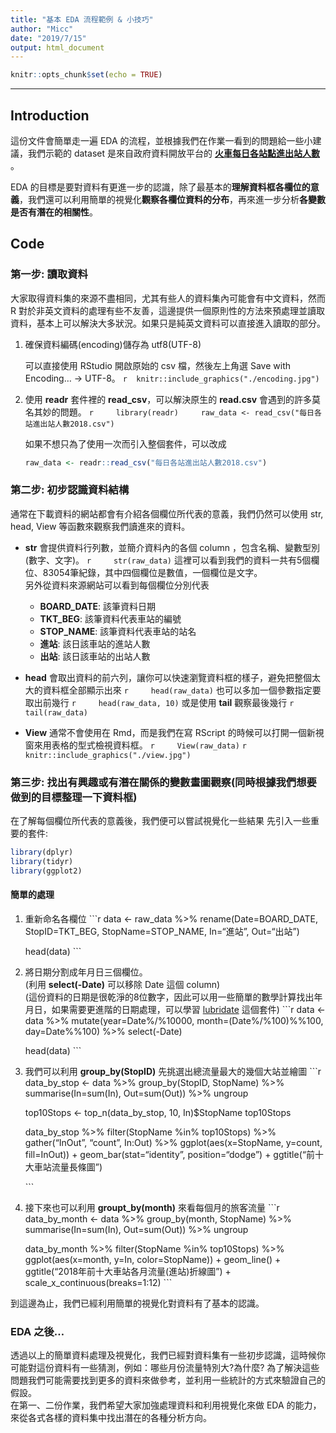 ```yaml
---
title: "基本 EDA 流程範例 & 小技巧"
author: "Micc"
date: "2019/7/15"
output: html_document
---
```


```r
knitr::opts_chunk$set(echo = TRUE)
```

<hr />

## Introduction

這份文件會簡單走一遍 EDA 的流程，並根據我們在作業一看到的問題給一些小建議，我們示範的 dataset 是來自政府資料開放平台的 **[火車每日各站點進出站人數](https://data.gov.tw/dataset/8792)** 。

EDA 的目標是要對資料有更進一步的認識，除了最基本的**理解資料框各欄位的意義**，我們還可以利用簡單的視覺化**觀察各欄位資料的分布**，再來進一步分析**各變數是否有潛在的相關性**。

## Code

### 第一步: 讀取資料

大家取得資料集的來源不盡相同，尤其有些人的資料集內可能會有中文資料，然而 R 對於非英文資料的處理有些不友善，這邊提供一個原則性的方法來預處理並讀取資料，基本上可以解決大多狀況。如果只是純英文資料可以直接進入讀取的部分。

1. 確保資料編碼(encoding)儲存為 utf8(UTF-8)

    可以直接使用 RStudio 開啟原始的 csv 檔，然後左上角選 Save with Encoding... -> UTF-8。
    ```r
    knitr::include_graphics("./encoding.jpg")
    ```

2. 使用 **readr** 套件裡的 **read_csv**，可以解決原生的 **read.csv** 會遇到的許多莫名其妙的問題。
    ```r
    library(readr)
    raw_data <- read_csv("每日各站進出站人數2018.csv")
    ```
    
    如果不想只為了使用一次而引入整個套件，可以改成
    
    ```r
    raw_data <- readr::read_csv("每日各站進出站人數2018.csv")
    ```


### 第二步: 初步認識資料結構

通常在下載資料的網站都會有介紹各個欄位所代表的意義，我們仍然可以使用 str, head, View 等函數來觀察我們讀進來的資料。

- **str** 會提供資料行列數，並簡介資料內的各個 column ，包含名稱、變數型別(數字、文字)。
    ```r
    str(raw_data)
    ```
    這裡可以看到我們的資料一共有5個欄位、83054筆紀錄，其中四個欄位是數值，一個欄位是文字。  
    另外從資料來源網站可以看到每個欄位分別代表
    - **BOARD_DATE**: 該筆資料日期
    - **TKT_BEG**: 該筆資料代表車站的編號
    - **STOP_NAME**: 該筆資料代表車站的站名
    - **進站**: 該日該車站的進站人數
    - **出站**: 該日該車站的出站人數
    
- **head** 會取出資料的前六列，讓你可以快速瀏覽資料框的樣子，避免把整個太大的資料框全部顯示出來
    ```r
    head(raw_data)
    ```
    也可以多加一個參數指定要取出前幾行
    ```r
    head(raw_data, 10)
    ```
    或是使用 **tail** 觀察最後幾行
    ```r
    tail(raw_data)
    ```

- **View** 通常不會使用在 Rmd，而是我們在寫 RScript 的時候可以打開一個新視窗來用表格的型式檢視資料框。
    ```r
    View(raw_data)
    ```
    ```r
    knitr::include_graphics("./view.jpg")
    ```

### 第三步: 找出有興趣或有潛在關係的變數畫圖觀察(同時根據我們想要做到的目標整理一下資料框)

在了解每個欄位所代表的意義後，我們便可以嘗試視覺化一些結果
先引入一些重要的套件:
```r
library(dplyr)
library(tidyr)
library(ggplot2)
```

#### 簡單的處理
1. 重新命名各欄位
    ```r
    data <- raw_data %>%
        rename(Date=BOARD_DATE, StopID=TKT_BEG, StopName=STOP_NAME, In="進站", Out="出站")
    
    head(data)
    ```


2. 將日期分割成年月日三個欄位。  
    (利用 **select(-Date)** 可以移除 Date 這個 column)  
    (這份資料的日期是很乾淨的8位數字，因此可以用一些簡單的數學計算找出年月日，如果需要更進階的日期處理，可以學習 [lubridate](https://github.com/rstudio/cheatsheets/raw/master/lubridate.pdf) 這個套件)
    ```r
    data <- data %>%
        mutate(year=Date%/%10000, month=(Date%/%100)%%100, day=Date%%100) %>%
        select(-Date)
    
    head(data)
    ```

3. 我們可以利用 **group_by(StopID)** 先挑選出總流量最大的幾個大站並繪圖
    ```r
    data_by_stop <- data %>%
        group_by(StopID, StopName) %>%
        summarise(In=sum(In), Out=sum(Out)) %>%
        ungroup

    top10Stops <-  top_n(data_by_stop, 10, In)$StopName
    top10Stops
    
    data_by_stop %>%
        filter(StopName %in% top10Stops) %>%
        gather("InOut", "count", In:Out) %>%
        ggplot(aes(x=StopName, y=count, fill=InOut)) + 
        geom_bar(stat="identity", position="dodge") + 
        ggtitle("前十大車站流量長條圖")
    
    
    ```


4. 接下來也可以利用 **groupt_by(month)** 來看每個月的旅客流量
    ```r
    data_by_month <- data %>%
        group_by(month, StopName) %>%
        summarise(In=sum(In), Out=sum(Out)) %>%
        ungroup

    data_by_month %>%
        filter(StopName %in% top10Stops) %>%
        ggplot(aes(x=month, y=In, color=StopName)) + 
        geom_line() + 
        ggtitle("2018年前十大車站各月流量(進站)折線圖") +
        scale_x_continuous(breaks=1:12)
    ```

到這邊為止，我們已經利用簡單的視覺化對資料有了基本的認識。

### EDA 之後...

透過以上的簡單資料處理及視覺化，我們已經對資料集有一些初步認識，這時候你可能對這份資料有一些猜測，例如：哪些月份流量特別大?為什麼? 為了解決這些問題我們可能需要找到更多的資料來做參考，並利用一些統計的方式來驗證自己的假設。  
在第一、二份作業，我們希望大家加強處理資料和利用視覺化來做 EDA 的能力，來從各式各樣的資料集中找出潛在的各種分析方向。